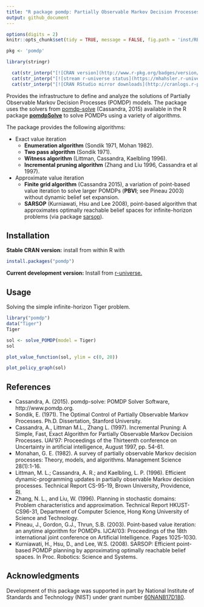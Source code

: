 ```yaml
---
title: "R package pomdp: Partially Observable Markov Decision Processes"
output: github_document
---
```


```r
options(digits = 2)
knitr::opts_chunk$set(tidy = TRUE, message = FALSE, fig.path = 'inst/README_files/')
```

```r
pkg <- 'pomdp'

library(stringr)

  cat(str_interp("[![CRAN version](http://www.r-pkg.org/badges/version/${pkg})](https://CRAN.R-project.org/package=${pkg})\n"))
  cat(str_interp("[![stream r-universe status](https://mhahsler.r-universe.dev/badges/${pkg})](https://mhahsler.r-universe.dev/ui#package:${pkg})\n"))
  cat(str_interp("[![CRAN RStudio mirror downloads](http://cranlogs.r-pkg.org/badges/grand-total/${pkg})](https://CRAN.R-project.org/package=${pkg})\n"))
```

Provides the infrastructure to define and analyze the solutions of Partially Observable Markov Decision Processes (POMDP) models. The package uses the solvers from [pomdp-solve](http://www.pomdp.org/code/) (Cassandra, 2015) available in the R package [**pomdpSolve**](https://github.com/mhahsler/pomdpSolve) to solve POMDPs using
a variety of algorithms.

The package provides the following algorithms:

* Exact value iteration
  - __Enumeration algorithm__ (Sondik 1971, Mohan 1982).
  - __Two pass algorithm__ (Sondik 1971).
  - __Witness algorithm__ (Littman, Cassandra, Kaelbling 1996).
  - __Incremental pruning algorithm__ (Zhang and Liu 1996, Cassandra et al 1997).

* Approximate value iteration
  - __Finite grid algorithm__ (Cassandra 2015), a variation of point-based value iteration to solve larger POMDPs (__PBVI__; see Pineau 2003) without dynamic belief set expansion.
  - __SARSOP__ (Kurniawati, Hsu and Lee 2008), point-based algorithm that approximates optimally reachable belief spaces for infinite-horizon problems (via package [sarsop](https://github.com/boettiger-lab/sarsop)).

## Installation

__Stable CRAN version:__ install from within R with
```r
install.packages("pomdp")
```

__Current development version:__ Install from [r-universe.](https://mhahsler.r-universe.dev/ui#package:pomdp)

## Usage

Solving the simple infinite-horizon Tiger problem.
```r
library("pomdp")
data("Tiger")
Tiger
```

```r
sol <- solve_POMDP(model = Tiger)
sol
```

```r
plot_value_function(sol, ylim = c(0, 20))
```

```r
plot_policy_graph(sol)
```

## References

* Cassandra, A. (2015). pomdp-solve: POMDP Solver Software, http://www.pomdp.org.
* Sondik, E. (1971). The Optimal Control of Partially Observable Markov Processes. Ph.D. Dissertation, Stanford University.
* Cassandra, A., Littman M.L., Zhang L. (1997). Incremental Pruning: A Simple, Fast, Exact Algorithm for Partially Observable Markov Decision Processes. UAI'97: Proceedings of the Thirteenth conference on Uncertainty in artificial intelligence, August 1997, pp. 54-61.
* Monahan, G. E. (1982). A survey of partially observable Markov decision processes: Theory, models, and algorithms. Management Science 28(1):1-16.
* Littman, M. L.; Cassandra, A. R.; and Kaelbling, L. P. (1996). Efficient dynamic-programming updates in partially observable Markov decision processes. Technical Report CS-95-19, Brown University, Providence, RI.
* Zhang, N. L., and Liu, W. (1996). Planning in stochastic domains: Problem characteristics and approximation. Technical Report HKUST-CS96-31, Department of Computer Science, Hong Kong University of Science and Technology.
* Pineau, J., Gordon, G.J., Thrun, S.B. (2003). Point-based value iteration: an anytime algorithm for POMDPs. IJCAI'03: Proceedings of the 18th international joint conference on Artificial Intelligence. Pages 1025-1030.
* Kurniawati, H., Hsu, D., and Lee, W.S. (2008). SARSOP: Efficient point-based POMDP planning by approximating optimally reachable belief spaces. In Proc. Robotics: Science and Systems.

## Acknowledgments

Development of this package was supported in part by 
National Institute of Standards and Technology (NIST) under grant number 
[60NANB17D180](https://www.nist.gov/ctl/pscr/safe-net-integrated-connected-vehicle-computing-platform).
